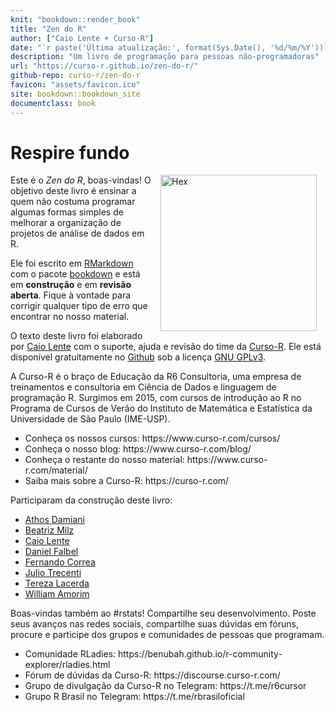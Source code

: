 ```yaml
---
knit: "bookdown::render_book"
title: "Zen do R"
author: ["Caio Lente + Curso-R"]
date: "`r paste('Última atualização:', format(Sys.Date(), '%d/%m/%Y'))`"
description: "Um livro de programação para pessoas não-programadoras"
url: "https://curso-r.github.io/zen-do-r/"
github-repo: curso-r/zen-do-r
favicon: "assets/favicon.ico"
site: bookdown::bookdown_site
documentclass: book
---
```


# Respire fundo {-}

<img src="assets/hex.png" width="250" alt="Hex" align="right" style="margin: 0 1em 0 1em" /> Este é o *Zen do R*, boas-vindas! O objetivo deste livro é ensinar a quem não costuma programar algumas formas simples de melhorar a organização de projetos de análise de dados em R.

Ele foi escrito em [RMarkdown](https://rmarkdown.rstudio.com/) com o pacote
[bookdown](https://bookdown.org/) e está em **construção** e em
**revisão aberta**. Fique à vontade para corrigir qualquer tipo de erro que
encontrar no nosso material.

O texto deste livro foi elaborado por [Caio Lente](https://github.com/clente) com o
suporte, ajuda e revisão do time da [Curso-R](https://www.curso-r.com/). Ele
está disponível gratuitamente no [Github](https://github.com/curso-r/zen-do-r)
sob a licença [GNU GPLv3](https://www.gnu.org/licenses/gpl-3.0.en.html).

A Curso-R é o braço de Educação da R6 Consultoria, uma empresa de treinamentos e
consultoria em Ciência de Dados e linguagem de programação R. Surgimos em 2015,
com cursos de introdução ao R no Programa de Cursos de Verão do Instituto de
Matemática e Estatística da Universidade de São Paulo (IME-USP).

- Conheça os nossos cursos: https://www.curso-r.com/cursos/
- Conheça o nosso blog: https://www.curso-r.com/blog/
- Conheça o restante do nosso material: https://www.curso-r.com/material/
- Saiba mais sobre a Curso-R: https://curso-r.com/

Participaram da construção deste livro:

- [Athos Damiani](https://twitter.com/athos_damiani)
- [Beatriz Milz](https://twitter.com/beamilz)
- [Caio Lente](https://twitter.com/clente_)
- [Daniel Falbel](https://twitter.com/dfalbel)
- [Fernando Correa](https://twitter.com/Azeloc)
- [Julio Trecenti](https://twitter.com/jtrecenti)
- [Tereza Lacerda](https://twitter.com/tereza_lacerda)
- [William Amorim](https://twitter.com/wamorim_)

Boas-vindas também ao #rstats! Compartilhe seu desenvolvimento. Poste seus
avanços nas redes sociais, compartilhe suas dúvidas em fóruns, procure e
participe dos grupos e comunidades de pessoas que programam.

- Comunidade RLadies: https://benubah.github.io/r-community-explorer/rladies.html
- Fórum de dúvidas da Curso-R: https://discourse.curso-r.com/
- Grupo de divulgação da Curso-R no Telegram: https://t.me/r6cursor
- Grupo R Brasil no Telegram: https://t.me/rbrasiloficial
